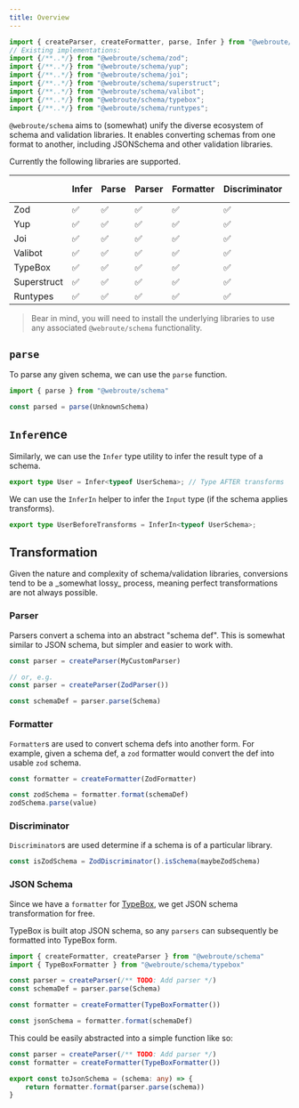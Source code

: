 ```yaml
---
title: Overview
---
```




```ts
import { createParser, createFormatter, parse, Infer } from "@webroute/schema";
// Existing implementations:
import {/**..*/} from "@webroute/schema/zod";
import {/**..*/} from "@webroute/schema/yup";
import {/**..*/} from "@webroute/schema/joi";
import {/**..*/} from "@webroute/schema/superstruct";
import {/**..*/} from "@webroute/schema/valibot";
import {/**..*/} from "@webroute/schema/typebox";
import {/**..*/} from "@webroute/schema/runtypes";
```

`@webroute/schema` aims to (somewhat) unify the diverse ecosystem of schema and validation libraries. It enables converting schemas from one format to another, including JSONSchema and other validation libraries.

Currently the following libraries are supported.

|             | Infer | Parse | Parser | Formatter | Discriminator | JSON Schema |
| ----------- | ----- | ----- | ------ | --------- | ------------- | ----------- |
| Zod         | ✅    | ✅    | ✅     | ✅        | ✅            | ✅          |
| Yup         | ✅    | ✅    | ✅     | ✅        | ✅            | ✅          |
| Joi         | ✅    | ✅    | ✅     | ✅        | ✅            | ✅          |
| Valibot     | ✅    | ✅    | ✅     | ✅        | ✅            | ✅          |
| TypeBox     | ✅    | ✅    | ✅     | ✅        | ✅            | ✅          |
| Superstruct | ✅    | ✅    | ✅     | ✅        | ✅            | ✅          |
| Runtypes    | ✅    | ✅    | ✅     | ✅        | ✅            | ✅          |

> Bear in mind, you will need to install the underlying libraries to use any associated `@webroute/schema` functionality.


## `parse`

To parse any given schema, we can use the `parse` function.

```ts
import { parse } from "@webroute/schema"

const parsed = parse(UnknownSchema)
```

## `Infer`ence

Similarly, we can use the `Infer` type utility to infer the result type of a schema.

```ts
export type User = Infer<typeof UserSchema>; // Type AFTER transforms
```

We can use the `InferIn` helper to infer the `Input` type (if the schema applies transforms).

```ts
export type UserBeforeTransforms = InferIn<typeof UserSchema>;
```

## Transformation

<Callout>
Given the nature and complexity of schema/validation libraries, conversions tend to be a _somewhat lossy_ process, meaning perfect transformations are not always possible.
</Callout>

### Parser

Parsers convert a schema into an abstract "schema def". This is somewhat similar to JSON schema, but simpler and easier to work with.

```ts
const parser = createParser(MyCustomParser)

// or, e.g.
const parser = createParser(ZodParser())

const schemaDef = parser.parse(Schema)
```


### Formatter

`Formatter`s are used to convert schema defs into another form. For example, given a schema def, a `zod` formatter would convert the def into usable `zod` schema.

```ts
const formatter = createFormatter(ZodFormatter)

const zodSchema = formatter.format(schemaDef)
zodSchema.parse(value)
```

### Discriminator

`Discriminator`s are used determine if a schema is of a particular library.


```ts
const isZodSchema = ZodDiscriminator().isSchema(maybeZodSchema)
```

### JSON Schema

Since we have a `formatter` for [TypeBox](https://github.com/sinclairzx81/typebox), we get JSON schema transformation for free.

TypeBox is built atop JSON schema, so any `parsers` can subsequently be formatted into TypeBox form.

```ts
import { createFormatter, createParser } from "@webroute/schema"
import { TypeBoxFormatter } from "@webroute/schema/typebox"

const parser = createParser(/** TODO: Add parser */)
const schemaDef = parser.parse(Schema)

const formatter = createFormatter(TypeBoxFormatter())

const jsonSchema = formatter.format(schemaDef)
```

This could be easily abstracted into a simple function like so:

```ts
const parser = createParser(/** TODO: Add parser */)
const formatter = createFormatter(TypeBoxFormatter())

export const toJsonSchema = (schema: any) => {
	return formatter.format(parser.parse(schema))
}
```
